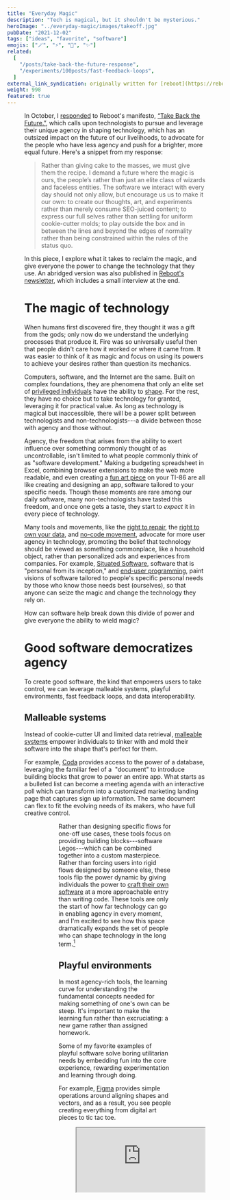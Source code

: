 ```yaml
---
title: "Everyday Magic"
description: "Tech is magical, but it shouldn't be mysterious."
heroImage: "../everyday-magic/images/takeoff.jpg"
pubDate: "2021-12-02"
tags: ["ideas", "favorite", "software"]
emojis: ["🪄", "⚡", "🔮", "✨"]
related:
  [
    "/posts/take-back-the-future-response",
    "/experiments/100posts/fast-feedback-loops",
  ]
external_link_syndication: originally written for [reboot](https://reboothq.substack.com/p/everyday-magic).
weight: 998
featured: true
---
```



<Figure
  src={takeoff}
  caption="*Isn't it mindboggling that we created machines that can fly and swim?*"
  class="fullWidth"
/>

In October, I [responded](/posts/take-back-the-future-response) to Reboot's manifesto, [“Take Back the Future.”](https://reboothq.substack.com/p/manifesto), which calls upon technologists to pursue and leverage their unique agency in shaping technology, which has an outsized impact on the future of our livelihoods, to advocate for the people who have less agency and push for a brighter, more equal future. Here's a snippet from my response:

> Rather than giving cake to the masses, we must give them the recipe. I demand a future where the magic is ours, the people’s rather than just an elite class of wizards and faceless entities. The software we interact with every day should not only allow, but encourage us us to make it our own: to create our thoughts, art, and experiments rather than merely consume SEO-juiced content; to express our full selves rather than settling for uniform cookie-cutter molds; to play outside the box and in between the lines and beyond the edges of normality rather than being constrained within the rules of the status quo.

In this piece, I explore what it takes to reclaim the magic, and give everyone the power to change the technology that they use. An abridged version was also published in [Reboot's newsletter](https://reboothq.substack.com/p/everyday-magic), which includes a small interview at the end.

# The magic of technology

When humans first discovered fire, they thought it was a gift from the gods; only now do we understand the underlying processes that produce it. Fire was so universally useful then that people didn't care how it worked or where it came from. It was easier to think of it as magic and focus on using its powers to achieve your desires rather than question its mechanics.

Computers, software, and the Internet are the same. Built on complex foundations, they are phenomena that only an elite set of [privileged individuals](https://slate.com/technology/2014/01/programmer-privilege-as-an-asian-male-computer-science-major-everyone-gave-me-the-benefit-of-the-doubt.html) have the ability to [shape](https://spencerchang.substack.com/p/shaping-the-world). For the rest, they have no choice but to take technology for granted, leveraging it for practical value. As long as technology is magical but inaccessible, there will be a power split between technologists and non-technologists---a divide between those with agency and those without.

Agency, the freedom that arises from the ability to exert influence over something commonly thought of as uncontrollable, isn't limited to what people commonly think of as "software development." Making a budgeting spreadsheet in Excel, combining browser extensions to make the web more readable, and even creating a [fun art piece](https://dlygf.tumblr.com/post/16664028656/pixel-art-on-a-ti-86-by-jyri-tuulos-this-may-be) on your TI-86 are all like creating and designing an app, software tailored to your specific needs. Though these moments are rare among our daily software, many non-technologists have tasted this freedom, and once one gets a taste, they start to _expect_ it in every piece of technology.

Many tools and movements, like the [right to repair](https://uspirg.org/feature/usp/right-repair), the [right to own your data](https://www.venable.com/-/media/files/publications/2020/09/data-ownership-paper-final.pdf), and [no-code movement](https://webflow.com/no-code), advocate for more user agency in technology, promoting the belief that technology should be viewed as something commonplace, like a household object, rather than personalized ads and experiences from companies. For example, [Situated Software](https://www.gwern.net/docs/technology/2004-03-30-shirky-situatedsoftware.html), software that is "personal from its inception," and [end-user programming](https://www.inkandswitch.com/end-user-programming/), paint visions of software tailored to people's specific personal needs by those who know those needs best (ourselves), so that anyone can seize the magic and change the technology they rely on.

How can software help break down this divide of power and give everyone the ability to wield magic?

# Good software democratizes agency

To create good software, the kind that empowers users to take control, we can leverage malleable systems, playful environments, fast feedback loops, and data interoperability.

## Malleable systems

Instead of cookie-cutter UI and limited data retrieval, [malleable systems](https://malleable.systems/) empower individuals to tinker with and mold their software into the shape that's perfect for them.

For example, [Coda](http://coda.io) provides access to the power of a database, leveraging the familiar feel of a  "document" to introduce building blocks that grow to power an entire app. What starts as a bulleted list can become a meeting agenda with an interactive poll which can transform into a customized marketing landing page that captures sign up information. The same document can flex to fit the evolving needs of its makers, who have full creative control.

<Figure
  src="https://substackcdn.com/image/fetch/f_auto,q_auto:good,fl_progressive:steep/https%3A%2F%2Fbucketeer-e05bbc84-baa3-437e-9518-adb32be77984.s3.amazonaws.com%2Fpublic%2Fimages%2F58a5c270-2b1f-4b34-beb4-05b98f281917_1600x1066.gif"
  caption="*[Coda](http://coda.io) gives you the ability to start with a doc for taking notes and develop an entire [tailored application](https://www.youtube.com/watch?v=oLYZv68M3Kg) around it.*"
/>

<Figure
  src="https://cdn.substack.com/image/fetch/w_1456,c_limit,f_auto,q_auto:good,fl_progressive:steep/https%3A%2F%2Fbucketeer-e05bbc84-baa3-437e-9518-adb32be77984.s3.amazonaws.com%2Fpublic%2Fimages%2F81e49ca6-d931-421b-8e1c-e89f8f601ff7_1600x373.png"
  caption="*[Notion](http://notion.so) gives the ability to create custom flexible views of your data, resulting in many themed personal dashboards. [Airtable](http://airtable.com) gives you the power of databases in a spreadsheet-like interface. [Muse](https://museapp.com/) gives you a digital corkboard for organizing, annotating, and sketching ideas.*"
/>

Rather than designing specific flows for one-off use cases, these tools focus on providing building blocks---software Legos---which can be combined together into a custom masterpiece. Rather than forcing users into rigid flows designed by someone else, these tools flip the power dynamic by giving individuals the power to [craft their own software](https://hbr.org/2019/01/what-will-software-look-like-once-anyone-can-create-it) at a more approachable entry than writing code. These tools are only the start of how far technology can go in enabling agency in every moment, and I'm excited to see how this space dramatically expands the set of people who can shape technology in the long term.[^1]

[^1]: [Dynamicland](https://dynamicland.org/) is a non-profit research project working towards a 100-year vision around making everyday computing a reality by making a computing operating system that anyone can change using their physical space.

## Playful environments

In most agency-rich tools, the learning curve for understanding the fundamental concepts needed for making something of one's own can be steep. It's important to make the learning fun rather than excruciating: a new game rather than assigned homework.

Some of my favorite examples of playful software solve boring utilitarian needs by embedding fun into the core experience, rewarding experimentation and learning through doing.

For example, [Figma](http://figma.com) provides simple operations around aligning shapes and vectors, and as a result, you see people creating everything from digital art pieces to tic tac toe.

<figure class="embed">
  <iframe src="https://x.com/anyuser/status/1366506054608056320" />
  <figcaption>
    <p>
      <em>
        See the full{" "}
        <a href="https://twitter.com/anyuser/status/1366506054608056320">
          thread of projects
        </a>
      </em>
    </p>
  </figcaption>
</figure>

[Sprout](https://sprout.place) is a new video conferencing tool that provides a space to hang out in and cultivate with your ideas and personality, giving life to a normally soul-sucking experience.

<Figure
  src="https://codahosted.io/docs/YsYg7d1EIu/blobs/bl-SQz2N_YESp/f009b94f7580fa326d99038805f4570fbc5f2bec53aa3053e3c1e83bbddb3901897e538661825e5297f880d962e410247d3dbd97664260b25caf25fca5f30c493887c20b5fcdf21dca238849e30a52de2dfb38926d6ac5201906ddf400655e006764eee1"
  caption="*In Sprout, you can look up images and drag them into the space to personalize your face time.*"
/>

[mmm.page](http://mmm.page) is a new website builder that aims to bring back the personality of websites that harkens back to Geocities, providing easy GIFs, colored text blocks, and links that can be drag-and-dropped to create a new piece of digital real estate.

<Figure
  src="https://codahosted.io/docs/YsYg7d1EIu/blobs/bl-9ooJCiVYSO/26512da7933cb61b862f08a8599df95a197505257785dce0266e6c1cf9e2d12d575020d048e768d411e4bca75742578818a27e4011cfb1e5a115035217ad0de7f3f9b7e510ae838a2cee2118bd9d4f98523bb64d09f4874671f51124c79a620be9d53ad4"
  caption="*mmm's landing page showcases the quirky ways to make a website.*"
/>

These tools empower agency by providing a few basic interactions that fit together and are interesting to combine into new forms. Using these tools doesn't feel like work---they feel like goofing around with friends or exploring a new video game.

## Fast feedback loops

At the inception of ideas, harnessing all of the creative momentum is essential to make them reality. Any delay in how actions affect the end output and how much setup a working foundation requires can derail that pure creative desire. [Fast feedback loops](/experiments/100posts/fast-feedback-loops) require being [responsive to updating](https://www.youtube.com/watch?v=ef2jpjTEB5U) on changes and streamlining any complexity secondary to the core creative effort.

<Figure
  src="https://codahosted.io/docs/YsYg7d1EIu/blobs/bl-L-B72xPyvJ/d6fbfccecc0ed061f5112a5f62e6ceb5af2ff2633baab1f79b351935e3d0f0b8a6c86c5dcf2c8a4c409638f1f6cdcd6f5e1f18206c5d4ed036be1fc27fb760655e3fa761707a74907a70ad595ac5a1c3fb1e395875c9d21c57b80258bb2b31f0302facd2"
  caption="*An example of highly responsive software from [Up and Down the Ladder of Abstraction](http://worrydream.com/LadderOfAbstraction/)*"
/>

Document tools, like those mentioned above, provide "databases" that update on response without requiring complex syntax or proper database management. "Code-easier" tools like [Glitch](https://glitch.com/) and [Replit](https://replit.com/) hide all the complexities around running a server and serving a web page through a live preview of your code. And No-code tools like [Bubble](https://bubble.io/) aim to give non-technologists the full power of creating an app with visual drag + drop editors.

## Interoperability

Interoperability refers to the ability to transfer data between apps seamlessly. Practically, this means having easy and comprehensive flows for importing and exporting data into and out of other apps. A fully interoperable world requires the implementation of common data standards for apps or open data models, but the question remains of how we might transition between most current data, held in proprietary, company-guarded data moats, to a more open, community-driven world. [Craft](http://craft.do) built their data model on top of common standards and works to ensure the [exported data is as useful as possible](https://www.craft.do/s/5EYqvXdOUIrNu5) in other app contexts. [Ink and Switch](https://www.inkandswitch.com/), a research lab exploring how computers can aid humans, has advocated for [local-first software](https://www.inkandswitch.com/local-first/) to ensure individual ownership of data outside of centralized company servers.

In a world of fully interoperable software, new apps can quickly have immediate value because individuals can bring data in from existing apps. This immediate access eliminates the moat that incumbent software has over new creations---multiplying the effectiveness of individual agency by giving full control over produced data.

# Why personal agency?

As we navigate our digital worlds, we're subjected to software that treats us as subjects to be converted into revenue. Tech companies and hungry apps crave us for our attention rather than our being---our acts rather than our humanity. What if we inverted that power dynamic and gave individuals and communities the power to shape their software as they see fit?

Imagine we've achieved a world where all of our software embodies the aspects outlined above. The software we use daily empowers us with the agency to create our own tools, mold our own experiences, and transport our own data. Why does personal agency matter?

In the context of software, agency comes down to whether someone feels _in control_ and _powerful_ when they're using a piece of software, rather than coerced and scared. It's the difference between wanting to continue exploring rather than dreading continued use.

Agency shifts the balance of power---from software engineer-fueled corporations and startups to everyday communities and neighbors. In the ideal world, individuals will not only have the power to reject agency-deficient and agency-depriving environments, like those with [dark design patterns](https://medium.com/thrive-global/how-technology-hijacks-peoples-minds-from-a-magician-and-google-s-design-ethicist-56d62ef5edf3), misaligned profit models, and pyramid scheme-esque incentives; they will also be responsible for using that power towards a future they want to see.

Still, even with agencyful tools, we might still be relying on companies, often profit-driven and outside of our control. All the startups in the examples I gave above have made incredible innovative strides in giving agency to users, but the evil corporations of today were once innocent too. Ideally, these tools should be structurally accountable to the broader community while maintaining the momentum of innovation.

How we get there is another essay entirely. Perhaps the tools of the future are all [open-source](https://nadiaeghbal.com/oss/), collectively maintained, and led by trusted full-time individuals, such that anyone has the freedom to fork their own version while the broader community can collectively decide future directions. Many successful projects for important tooling like [languages](https://www.python.org/community/) and [infrastructure](https://en.wikipedia.org/wiki/History_of_Linux) already follow this model; can we adapt those for the tools we use every day?

# Towards everyday magic

As software powers more of how we think, love, and live, it becomes increasingly crucial to empower individuals with agency in the technology they rely upon every day.

As technologists, we have the privilege of being able to demystify and change how this magic operates and manifests itself. Our responsibility to our communities is to share this power with the end-users of our creations, shifting power from faceless companies to passionate humans. The magic is in our hands, and we must set it free.

Can we build towards a world where all technology inspires and gives hope and calls us in? Many have sat by while crucial software deprives people of agency. Instead, let's fight for a future where all are wizards, magic is as common as the air we breathe, and it's second nature for people to shape it into something personally meaningful.

Thanks to [Jessica Dai](https://twitter.com/jessicadai_) for the thorough and precise editing, and [Avery Jordan](https://nickelthoughts.substack.com/), [Jamie Wong](http://jamie-wong.com/), Rex Ledesma, and [Ameesh Shah](https://twitter.com/ameeshsh) for giving feedback on early drafts of this article.

### Related Resources

- [Ink and Switch](https://www.inkandswitch.com/) is a research lab that has done a lot of research into how to make technology more compatible with humans, and they have a great podcast called [Metamuse](https://museapp.com/podcast/) with people who work towards more agencyful apps.
- My friend [Helena Jaramillo](https://everywwwhere.net/) has a great [poem](https://mmm.page/helena.soft_tech) about what tech can feel like if everyone had more control over its experience.
- [Bret Victor](http://worrydream.com/cv/) has done a lot of thinking in this space and is leading [Dynamicland](https://dynamicland.org/) which was mentioned above
- [Molly Mieke](https://www.mollymielke.com/) is starting [Moth Minds](https://www.mothminds.com/), a company to enable anyone to start their own grants program to catalyze agency for "moths," those who flutter around the edges of the light.
- [Interdependence](https://www.interdependence.online/about) is a project that led a community effort to rewrite the Declaration for the Independence of Cyberspace to be community-oriented and inclusive, for anyone to sign and fork.
- A non-comprehensive list of people whose works I am inspired by in this space: [Andy Matuschak](https://andymatuschak.org/), [Geoffrey Litt](https://www.geoffreylitt.com/), [Linus Lee](https://thesephist.com/), [Weiwei Xu](https://weiwei.place/), [Amelia Wattenberger](https://wattenberger.com/), [May-Li](http://maylikhoe.com/), [Tyler Angert](https://tyler.cafe/), [Jason Yuan](https://jasonyuan.design/), and [Jordan Singer](https://ibuildmyideas.com/).
